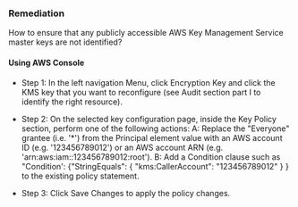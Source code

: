 ### Remediation

How to ensure that any publicly accessible AWS Key Management Service master keys are not identified?

#### Using AWS Console

- Step 1: In the left navigation Menu, click Encryption Key and click the KMS key that you want to reconfigure (see Audit section part I to identify the right resource).

- Step 2: On the selected key configuration page, inside the Key Policy section, perform one of the following actions:
  A: Replace the "Everyone" grantee (i.e. '\*') from the Principal element value with an AWS account ID (e.g. '123456789012') or an AWS account ARN (e.g. 'arn:aws:iam::123456789012:root').
  B: Add a Condition clause such as "Condition':
  {"StringEquals": { "kms:CallerAccount": "123456789012" } } to the existing policy statement.
- Step 3: Click Save Changes to apply the policy changes.
